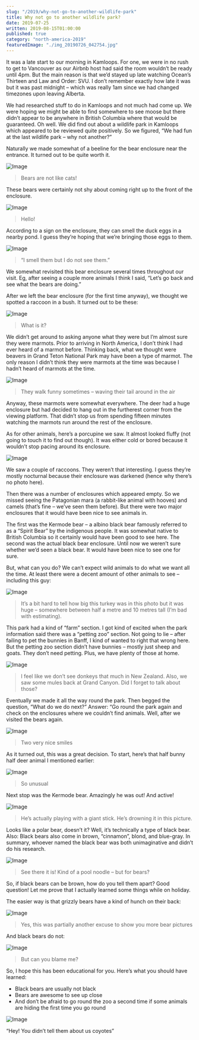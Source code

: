 ```yaml
---
slug: "/2019/why-not-go-to-another-wildlife-park"
title: Why not go to another wildlife park?
date: 2019-07-25
written: 2019-08-15T01:00:00
published: true
category: "north-america-2019"
featuredImage: "./img_20190726_042754.jpg"
---
```


It was a late start to our morning in Kamloops.  For one, we were in no rush to get to Vancouver as our Airbnb host had said the room wouldn’t be ready until 4pm.  But the main reason is that we’d stayed up late watching Ocean’s Thirteen and Law and Order: SVU.  I don’t remember exactly how late it was but it was past midnight – which was really 1am since we had changed timezones upon leaving Alberta.

We had researched stuff to do in Kamloops and not much had come up.  We were hoping we might be able to find somewhere to see moose but there didn’t appear to be anywhere in British Columbia where that would be guaranteed.  Oh well.  We did find out about a wildlife park in Kamloops which appeared to be reviewed quite positively.  So we figured, “We had fun at the last wildlife park – why not another?”

Naturally we made somewhat of a beeline for the bear enclosure near the entrance.  It turned out to be quite worth it.

![Image](img_20190726_015349.jpg)

> Bears are not like cats!

These bears were certainly not shy about coming right up to the front of the enclosure.

![Image](img_20190726_021324.jpg)

> Hello!

According to a sign on the enclosure, they can smell the duck eggs in a nearby pond.  I guess they’re hoping that we’re bringing those eggs to them.

![Image](img_20190726_021342.jpg)

> “I smell them but I do not see them.”

We somewhat revisited this bear enclosure several times throughout our visit.  Eg, after seeing a couple more animals I think I said, “Let’s go back and see what the bears are doing.”

After we left the bear enclosure (for the first time anyway), we thought we spotted a raccoon in a bush.  It turned out to be these:

![Image](img_20190726_021034.jpg)

> What is it?

We didn’t get around to asking anyone what they were but I’m almost sure they were marmots.  Prior to arriving in North America, I don’t think I had ever heard of a marmot before.  Thinking back, what we thought were beavers in Grand Teton National Park may have been a type of marmot.  The only reason I didn’t think they were marmots at the time was because I hadn’t heard of marmots at the time.

![Image](img_20190726_032144.jpg)

> They walk funny sometimes – waving their tail around in the air

Anyway, these marmots were somewhat everywhere.  The deer had a huge enclosure but had decided to hang out in the furtherest corner from the viewing platform.  That didn’t stop us from spending fifteen minutes watching the marmots run around the rest of the enclosure.

As for other animals, here’s a porcupine we saw.  It almost looked fluffy (not going to touch it to find out though).  It was either cold or bored because it wouldn’t stop pacing around its enclosure.

![Image](img_20190726_020357.jpg)

We saw a couple of raccoons.  They weren’t that interesting.  I guess they’re mostly nocturnal because their enclosure was darkened (hence why there’s no photo here).

Then there was a number of enclosures which appeared empty.  So we missed seeing the Patagonian mara (a rabbit-like animal with hooves) and camels (that’s fine – we’ve seen them before).  But there were two major enclosures that it would have been nice to see animals in.

The first was the Kermode bear – a albino black bear famously referred to as a “Spirit Bear” by the indigenous people.  It was somewhat native to British Columbia so it certainly would have been good to see here.  The second was the actual black bear enclosure.  Until now we weren’t sure whether we’d seen a black bear.  It would have been nice to see one for sure.

But, what can you do?  We can’t expect wild animals to do what we want all the time.  At least there were a decent amount of other animals to see – including this guy:

![Image](img_20190726_025237.jpg)

> It’s a bit hard to tell how big this turkey was in this photo but it was huge – somewhere between half a metre and 10 metres tall (I’m bad with estimating).

This park had a kind of “farm” section.  I got kind of excited when the park information said there was a “petting zoo” section.  Not going to lie – after failing to pet the bunnies in Banff, I kind of wanted to right that wrong here.  But the petting zoo section didn’t have bunnies – mostly just sheep and goats.  They don’t need petting.  Plus, we have plenty of those at home.

![Image](img_20190726_024802.jpg)

> I feel like we don’t see donkeys that much in New Zealand. Also, we saw some mules back at Grand Canyon. Did I forget to talk about those?

Eventually we made it all the way round the park.  Then begged the question, “What do we do next?”  Answer: “Go round the park again and check on the enclosures where we couldn’t find animals. Well, after we visited the bears again.

![Image](img_20190726_021726.jpg)

> Two very nice smiles

As it turned out, this was a great decision.  To start, here’s that half bunny half deer animal I mentioned earlier:

![Image](img_20190726_040407.jpg)

> So unusual

Next stop was the Kermode bear.  Amazingly he was out! And active!

![Image](img_20190726_041813.jpg)

> He’s actually playing with a giant stick. He’s drowning it in this picture.

Looks like a polar bear, doesn’t it? Well, it’s technically a type of black bear. Also: Black bears also come in brown, “cinnamon”, blond, and blue-gray. In summary, whoever named the black bear was both unimaginative and didn’t do his research.

![Image](img_20190726_041942.jpg)

> See there it is! Kind of a pool noodle – but for bears?

So, if black bears can be brown, how do you tell them apart? Good question! Let me prove that I actually learned some things while on holiday.

The easier way is that grizzly bears have a kind of hunch on their back:

![Image](img_20190726_015952.jpg)

> Yes, this was partially another excuse to show you more bear pictures

And black bears do not:

![Image](img_20190726_042754.jpg)

> But can you blame me?

So, I hope this has been educational for you. Here’s what you should have learned:

+ Black bears are usually not black
+ Bears are awesome to see up close
+ And don’t be afraid to go round the zoo a second time if some animals are hiding the first time you go round

![Image](img_20190726_044546.jpg)

“Hey! You didn’t tell them about us coyotes”